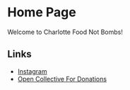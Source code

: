 # Home Page

Welcome to Charlotte Food Not Bombs!

## Links
- [Instagram](https://www.instagram.com/clt_food_not_bombs/)
- [Open Collective For Donations](https://opencollective.com/clt-fnb)